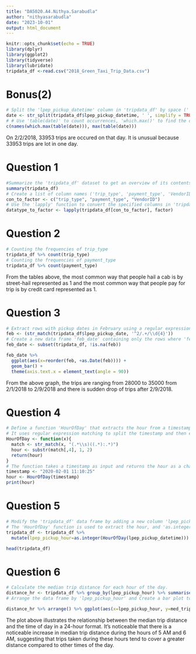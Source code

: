 ```yaml
---
title: "DA5020.A4.Nithya.Sarabudla"
author: "nithyasarabudla"
date: "2023-10-01"
output: html_document
---
```


```r
knitr::opts_chunk$set(echo = TRUE)
library(dplyr)
library(ggplot2)
library(tidyverse)
library(lubridate)
tripdata_df <-read.csv("2018_Green_Taxi_Trip_Data.csv")
```
# Bonus(2)
```r
# Split the 'lpep_pickup_datetime' column in 'tripdata_df' by space (' ') and extract the date portion
date <- str_split(tripdata_df$lpep_pickup_datetime, ' ', simplify = TRUE)[, 1]
# # Use 'table(date)' to count occurrences, 'which.max()' to find the date with the max count, 'names()' to retrieve it, and 'max(table(date))' to get the max count.
c(names(which.max(table(date))), max(table(date)))
```
On 2/2/2018, 33953 trips are occured on that day. It is unusual because 33953 trips are lot in one day.

# Question 1
```r
#Summarize the 'tripdata_df' dataset to get an overview of its contents.
summary(tripdata_df)
# Create a list of column names ('trip_type', 'payment_type', 'VendorID') that we want to convert to factors.
con_to_factor <- c("trip_type", "payment_type", "VendorID")
# Use the 'lapply' function to convert the specified columns in 'tripdata_df' to categorical factors.
datatype_to_factor <- lapply(tripdata_df[con_to_factor], factor)

```

# Question 2
```r
# Counting the frequencies of trip_type
tripdata_df %>% count(trip_type)
# Counting the frequencies of payment_type
tripdata_df %>% count(payment_type)
```
From the tables above, the most common way that people hail a cab is by street-hail represented as 1 and the most common way that people pay for trip is by credit card represented as 1.

# Question 3
```r
# Extract rows with pickup dates in February using a regular expression pattern.
feb <- (str_match(tripdata_df$lpep_pickup_date, '^2/.+/\\d{4}'))
# Create a new data frame 'feb_date' containing only the rows where 'feb' is not NA.
feb_date <- subset(tripdata_df, !is.na(feb))

feb_date %>% 
  ggplot(aes(x=reorder(feb, +as.Date(feb)))) + 
  geom_bar() + 
  theme(axis.text.x = element_text(angle = 90))

```

From the above graph, the trips are ranging from 28000 to 35000 from 2/1/2018 to 2/9/2018 and there is sudden drop of trips after 2/9/2018. 

# Question 4 
```r
# Define a function 'HourOfDay' that extracts the hour from a timestamp in 'YYYY-MM-DD HH:MM:SS' format.
# It uses regular expression matching to split the timestamp and then extracts the first two characters (the hour part).
HourOfDay <- function(x){
  match <- str_match(x, "(.*\\s)((.*):.*)")
  hour <- substr(match[,4], 1, 2)
  return(hour)
}
# The function takes a timestamp as input and returns the hour as a character.
timestamp <- "2020-02-01 11:10:25"
hour <- HourOfDay(timestamp)
print(hour)
```

# Question 5 
```r
# Modify the 'tripdata_df' data frame by adding a new column 'lpep_pickup_hour.'
# The 'HourOfDay' function is used to extract the hour, and 'as.integer' is used to ensure it's stored as an integer.
tripdata_df <- tripdata_df %>% 
  mutate(lpep_pickup_hour=as.integer(HourOfDay(lpep_pickup_datetime)))

head(tripdata_df)
```

# Question 6
```r
# Calculate the median trip distance for each hour of the day.
distance_hr <- tripdata_df %>% group_by(lpep_pickup_hour) %>% summarise(med_trip_dist_hr=median(trip_distance))
# Arrange the data frame by 'lpep_pickup_hour' and Create a bar plot to visualize median trip distance by pickup hour.

distance_hr %>% arrange() %>% ggplot(aes(x=lpep_pickup_hour, y=med_trip_dist_hr)) + geom_bar(stat='identity')
```

The plot above illustrates the relationship between the median trip distance and the time of day in a 24-hour format. It's noticeable that there is a noticeable increase in median trip distance during the hours of 5 AM and 6 AM, suggesting that trips taken during these hours tend to cover a greater distance compared to other times of the day.


